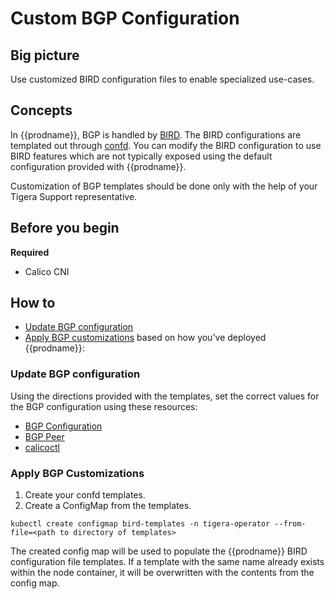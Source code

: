 ---
---

# Custom BGP Configuration

## Big picture

Use customized BIRD configuration files to enable specialized use-cases.

## Concepts

In {{prodname}}, BGP is handled by [BIRD](https://github.com/projectcalico/bird).
The BIRD configurations are templated out through [confd](https://github.com/projectcalico/confd).
You can modify the BIRD configuration to use BIRD features which are not typically exposed using the
default configuration provided with {{prodname}}.

Customization of BGP templates should be done only with the help of your Tigera Support representative.

## Before you begin

**Required**

- Calico CNI

## How to

- [Update BGP configuration](#update-bgp-configuration)
- [Apply BGP customizations](#apply-bgp-customizations) based on how you've deployed {{prodname}}:

### Update BGP configuration

Using the directions provided with the templates, set the correct values
for the BGP configuration using these resources:

- [BGP Configuration](../../reference/resources/bgpconfig.mdx)
- [BGP Peer](../../reference/resources/bgppeer.mdx)
- [calicoctl](/reference/clis/calicoctl/index)

### Apply BGP Customizations

1. Create your confd templates.
1. Create a ConfigMap from the templates.

```
kubectl create configmap bird-templates -n tigera-operator --from-file=<path to directory of templates>
```

The created config map will be used to populate the {{prodname}} BIRD configuration file templates. If a template with the same name already exists within the node container, it will be overwritten with the contents from the config map.
